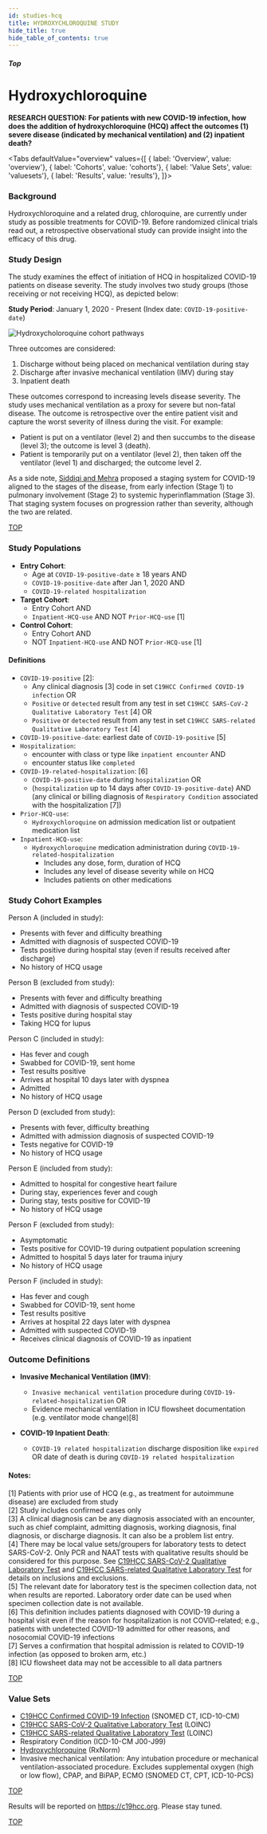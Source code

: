 ```yaml
---
id: studies-hcq
title: HYDROXYCHLOROQUINE STUDY
hide_title: true
hide_table_of_contents: true
---
```



##### Top

# Hydroxychloroquine

**RESEARCH QUESTION: For patients with new COVID-19 infection, how does the addition of hydroxychloroquine (HCQ) affect the outcomes (1) severe disease (indicated by mechanical ventilation) and (2) inpatient death?**

<Tabs
  defaultValue="overview"
  values={[
    { label: 'Overview', value: 'overview'},
    { label: 'Cohorts', value: 'cohorts'},
    { label: 'Value Sets', value: 'valuesets'},
    { label: 'Results', value: 'results'},
  ]}>

<TabItem value="overview">

### Background

Hydroxychloroquine and a related drug, chloroquine, are currently under study as possible treatments for COVID-19. Before randomized clinical trials read out, a retrospective observational study can provide insight into the efficacy of this drug.

### Study Design

The study examines the effect of initiation of HCQ in hospitalized COVID-19 patients on disease severity. The study involves two study groups (those receiving or not receiving HCQ), as depicted below:

**Study Period**: January 1, 2020 - Present (Index date: `COVID-19-positive-date`)

![Hydroxycholoroquine cohort pathways](hydroxy_cohorts.png)

Three outcomes are considered:

1. Discharge without being placed on mechanical ventilation during stay
2. Discharge after invasive mechanical ventilation (IMV) during stay
3. Inpatient death

These outcomes correspond to increasing levels disease severity. The study uses mechanical ventilation as a proxy for severe but non-fatal disease. The outcome is retrospective over the entire patient visit and capture the worst severity of illness during the visit. For example:

* Patient is put on a ventilator (level 2) and then succumbs to the disease (level 3); the outcome is level 3 (death).
* Patient is temporarily put on a ventilator (level 2), then taken off the ventilator (level 1) and discharged; the outcome level 2.

As a side note, [Siddiqi and Mehra](https://www.ncbi.nlm.nih.gov/pmc/articles/PMC7118652/) proposed a staging system for COVID-19 aligned to the stages of the disease, from early infection (Stage 1) to pulmonary involvement (Stage 2) to systemic hyperinflammation (Stage 3). That staging system focuses on progression rather than severity, although the two are related.

[TOP](#top)

</TabItem>
<TabItem value="cohorts">

### Study Populations

* **Entry Cohort**:
  * Age at `COVID-19-positive-date` ≥ 18 years AND
  * `COVID-19-positive-date` after Jan 1, 2020 AND
  * `COVID-19-related hospitalization`
* **Target Cohort**:
  * Entry Cohort AND
  * `Inpatient-HCQ-use` AND NOT `Prior-HCQ-use` [1]
* **Control Cohort**:
  * Entry Cohort AND
  * NOT `Inpatient-HCQ-use` AND NOT `Prior-HCQ-use` [1]

#### Definitions

* `COVID-19-positive` [2]:
  * Any clinical diagnosis [3] code in set `C19HCC Confirmed COVID-19 infection` OR
  * `Positive` or `detected` result from any test in set `C19HCC SARS-CoV-2 Qualitative Laboratory Test` [4] OR
  * `Positive` or `detected` result from any test in set `C19HCC SARS-related Qualitative Laboratory Test` [4]
* `COVID-19-positive-date`: earliest date of `COVID-19-positive` [5]
* `Hospitalization`:
  * encounter with class or type like `inpatient encounter` AND
  * encounter status like `completed`
* `COVID-19-related-hospitalization`: [6]
  * `COVID-19-positive-date` during `hospitalization` OR
  * (`hospitalization` up to 14 days after `COVID-19-positive-date`) AND (any clinical or billing diagnosis of `Respiratory Condition` associated with the hospitalization [7])
* `Prior-HCQ-use`:
  * `Hydroxychloroquine` on admission medication list or outpatient medication list
* `Inpatient-HCQ-use`:
  * `Hydroxychloroquine` medication administration during `COVID-19-related-hospitalization`
    * Includes any dose, form, duration of HCQ
    * Includes any level of disease severity while on HCQ
    * Includes patients on other medications

### Study Cohort Examples

Person A (included in study):
* Presents with fever and difficulty breathing
* Admitted with diagnosis of suspected COVID-19
* Tests positive during hospital stay (even if results received after discharge)
* No history of HCQ usage

Person B (excluded from study):
* Presents with fever and difficulty breathing
* Admitted with diagnosis of suspected COVID-19
* Tests positive during hospital stay
* Taking HCQ for lupus

Person C (included in study):
* Has fever and cough
* Swabbed for COVID-19, sent home
* Test results positive
* Arrives at hospital 10 days later with dyspnea
* Admitted
* No history of HCQ usage

Person D (excluded from study):
* Presents with fever, difficulty breathing
* Admitted with admission diagnosis of suspected COVID-19
* Tests negative for COVID-19
* No history of HCQ usage

Person E (included from study):
* Admitted to hospital for congestive heart failure
* During stay, experiences fever and cough
* During stay, tests positive for COVID-19
* No history of HCQ usage

Person F (excluded from study):
* Asymptomatic
* Tests positive for COVID-19 during outpatient population screening
* Admitted to hospital 5 days later for trauma injury
* No history of HCQ usage

Person F (included in study):
* Has fever and cough
* Swabbed for COVID-19, sent home
* Test results positive
* Arrives at hospital 22 days later with dyspnea
* Admitted with suspected COVID-19
* Receives clinical diagnosis of COVID-19 as inpatient

### Outcome Definitions

* **Invasive Mechanical Ventilation (IMV)**:
  * `Invasive mechanical ventilation` procedure during `COVID-19-related-hospitalization` OR
  * Evidence mechanical ventilation in ICU flowsheet documentation (e.g. ventilator mode change)[8]

* **COVID-19 Inpatient Death**:
  * `COVID-19 related hospitalization` discharge disposition like `expired` OR date of death is during `COVID-19 related hospitalization`

#### Notes:
[1] Patients with prior use of HCQ (e.g., as treatment for autoimmune disease) are excluded from study<br/>
[2] Study includes confirmed cases only<br/>
[3] A clinical diagnosis can be any diagnosis associated with an encounter, such as chief complaint, admitting diagnosis, working diagnosis, final diagnosis, or discharge diagnosis. It can also be a problem list entry.<br/>
[4] There may be local value sets/groupers for laboratory tests to detect SARS-CoV-2. Only PCR and NAAT tests with qualitative results should be considered for this purpose. See [C19HCC SARS-CoV-2 Qualitative Laboratory Test](https://vsac.nlm.nih.gov/valueset/2.16.840.1.113762.1.4.1032.109/expansion/20200417) and [C19HCC SARS-related Qualitative Laboratory Test]() for details on inclusions and exclusions.<br/>
[5] The relevant date for laboratory test is the specimen collection data, not when results are reported. Laboratory order date can be used when specimen collection date is not available.<br/>
[6] This definition includes patients diagnosed with COVID-19 during a hospital visit even if the reason for hospitalization is not COVID-related; e.g., patients with undetected COVID-19 admitted for other reasons, and nosocomial COVID-19 infections ​<br/>
[7] Serves a confirmation that hospital admission is related to COVID-19 infection (as opposed to broken arm, etc.)<br/>
[8] ICU flowsheet data may not be accessible to all data partners


[TOP](#top)

</TabItem>
<TabItem value="valuesets">

### Value Sets

* [C19HCC Confirmed COVID-19 Infection](https://vsac.nlm.nih.gov/valueset/2.16.840.1.113762.1.4.1032.117/expansion/20200410)  (SNOMED CT, ICD-10-CM)
* [C19HCC SARS-CoV-2 Qualitative Laboratory Test](https://vsac.nlm.nih.gov/valueset/2.16.840.1.113762.1.4.1032.109/expansion/20200417) (LOINC)
* [C19HCC SARS-related Qualitative Laboratory Test](https://vsac.nlm.nih.gov/valueset/2.16.840.1.113762.1.4.1032.113/expansion/20200410) (LOINC)
* Respiratory Condition (ICD-10-CM J00-J99)
* [Hydroxychloroquine](https://vsac.nlm.nih.gov/valueset/2.16.840.1.113762.1.4.1032.127/expansion/20200417) (RxNorm)
* Invasive mechanical ventilation: Any intubation procedure or mechanical ventilation-associated procedure. Excludes supplemental oxygen (high or low flow), CPAP, and BiPAP, ECMO (SNOMED CT, CPT, ICD-10-PCS)

[TOP](#top)

</TabItem>
<TabItem value="results">

Results will be reported on https://c19hcc.org. Please stay tuned.

[TOP](#top)

</TabItem>

</Tabs>


